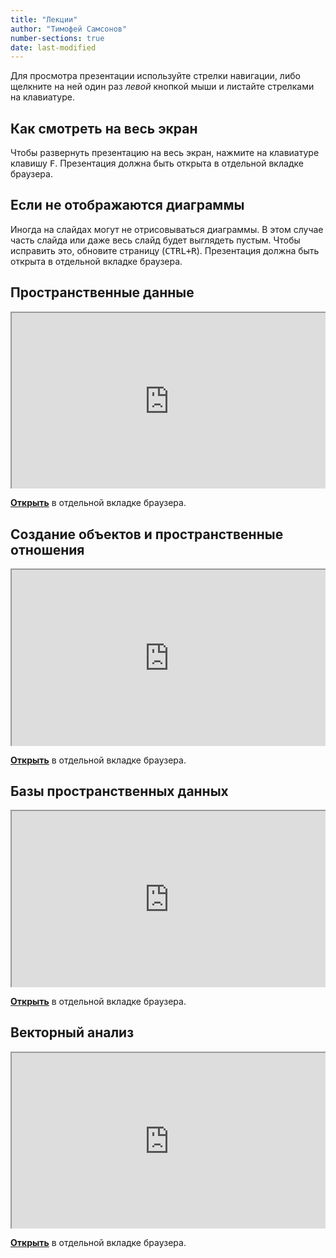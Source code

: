 ```yaml
---
title: "Лекции"
author: "Тимофей Самсонов"
number-sections: true
date: last-modified
---
```


Для просмотра презентации используйте стрелки навигации, либо щелкните на ней один раз *левой* кнопкой мыши и листайте стрелками на клавиатуре.

::: callout-tip
## Как смотреть на весь экран

Чтобы развернуть презентацию на весь экран, нажмите на клавиатуре клавишу <kbd>F</kbd>. Презентация должна быть открыта в отдельной вкладке браузера.
:::

::: callout-warning
## Если не отображаются диаграммы

Иногда на слайдах могут не отрисовываться диаграммы. В этом случае часть слайда или даже весь слайд будет выглядеть пустым. Чтобы исправить это, обновите страницу (<kbd>CTRL+R</kbd>). Презентация должна быть открыта в отдельной вкладке браузера.
:::

## Пространственные данные

::: {style="position: relative; overflow: hidden; width: 100%; padding-top: 56.25%;"}
```{=html}
<iframe style="position: absolute; top: 0; left: 0; bottom: 0; right: 0; width: 100%; height: 100%;" src="https://tsamsonov.github.io/gis-course-slides/01_Basics.html" title="Лекция №1. Пространственные данные"></iframe>
```
:::

[**Открыть**](https://tsamsonov.github.io/gis-course-slides/01_Basics.html){target="_blank"} в отдельной вкладке браузера.

## Создание объектов и пространственные отношения

::: {style="position: relative; overflow: hidden; width: 100%; padding-top: 56.25%;"}
```{=html}
<iframe style="position: absolute; top: 0; left: 0; bottom: 0; right: 0; width: 100%; height: 100%;" src="https://tsamsonov.github.io/gis-course-slides/02_Relations.html" title="Лекция №2. Создание объектов и пространственные отношения"></iframe>
```
:::

[**Открыть**](https://tsamsonov.github.io/gis-course-slides/02_Relations.html){target="_blank"} в отдельной вкладке браузера.

## Базы пространственных данных

::: {style="position: relative; overflow: hidden; width: 100%; padding-top: 56.25%;"}
```{=html}
<iframe style="position: absolute; top: 0; left: 0; bottom: 0; right: 0; width: 100%; height: 100%;" src="https://tsamsonov.github.io/gis-course-slides/03_Databases.html" title="Лекция №3. Базы пространственных данных"></iframe>
```
:::

[**Открыть**](https://tsamsonov.github.io/gis-course-slides/03_Databases.html){target="_blank"} в отдельной вкладке браузера.

## Векторный анализ

::: {style="position: relative; overflow: hidden; width: 100%; padding-top: 56.25%;"}
```{=html}
<iframe style="position: absolute; top: 0; left: 0; bottom: 0; right: 0; width: 100%; height: 100%;" src="https://tsamsonov.github.io/gis-course-slides/04_Vector.html" title="Лекция №4. Векторный анализ"></iframe>
```
:::

[**Открыть**](https://tsamsonov.github.io/gis-course-slides/04_Vector.html){target="_blank"} в отдельной вкладке браузера.